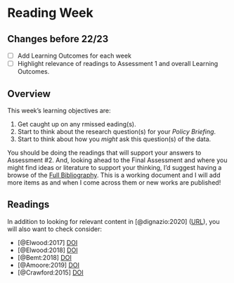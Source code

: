 # Reading Week {.unnumbered}

:::{.callout-warning}
## Changes before 22/23

- [ ] Add Learning Outcomes for each week
- [ ] Highlight relevance of readings to Assessment 1 and overall Learning Outcomes.
:::

## Overview

::: {.callout-important}
This week's learning objectives are:

1. Get caught up on any rmissed eading(s).
2. Start to think about the research question(s) for your *Policy Briefing*.
3. Start to think about how you *might* ask this question(s) of the data.
::: 

You should be doing the readings that will support your answers to Assessment #2. And, looking ahead to the Final Assessment and where you might find ideas or literature to support your thinking, I'd suggest having a browse of the [Full Bibliography](https://github.com/jreades/fsds/blob/master/bib/Bibliography.md). This is a working document and I will add more items as and when I come across them or new works are published!

## Readings

In addition to looking for relevant content in [@dignazio:2020] ([URL](https://bookbook.p
ubpub.org/data-feminism)), you will also want to check consider:

- [@Elwood:2017] [DOI](https://doi.org/10.1080/13658816.2017.1334892)
- [@Elwood:2018] [DOI](https://doi.org/10.1080/0966369X.2018.1465396)
- [@Bemt:2018] [DOI](https://doi.org/10.1080/03098265.2018.1436534)
- [@Amoore:2019] [DOI](https://doi.org/10.1177%2F0263276419851846)
- [@Crawford:2015] [DOI](https://doi.org/10.1007/s10708-014-9597-z)
